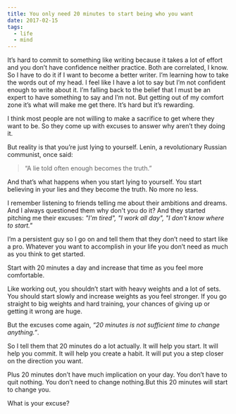 ```yaml
---
title: You only need 20 minutes to start being who you want
date: 2017-02-15
tags:
  - life
  - mind
---
```


It’s hard to commit to something like writing because it takes a lot of effort and you don’t have confidence neither practice. Both are correlated, I know. So I have to do it if I want to become a better writer.
I’m learning how to take the words out of my head. I feel like I have a lot to say but I’m not confident enough to write about it. I’m falling back to the belief that I must be an expert to have something to say and I’m not. But getting out of my comfort zone it’s what will make me get there. It’s hard but it’s rewarding.

I think most people are not willing to make a sacrifice to get where they want to be. So they come up with excuses to answer why aren’t they doing it.

But reality is that you’re just lying to yourself. Lenin, a revolutionary Russian communist, once said:

> “A lie told often enough becomes the truth.”

And that’s what happens when you start lying to yourself. You start believing in your lies and they become the truth. No more no less.

I remember listening to friends telling me about their ambitions and dreams. And I always questioned them why don't you do it? And they started pitching me their excuses: _"I'm tired", "I work all day", "I don't know where to start."_

I’m a persistent guy so I go on and tell them that they don’t need to start like a pro.
Whatever you want to accomplish in your life you don’t need as much as you think to get started.

Start with 20 minutes a day and increase that time as you feel more comfortable.

Like working out, you shouldn’t start with heavy weights and a lot of sets.
You should start slowly and increase weights as you feel stronger. If you go straight to big weights and hard training, your chances of giving up or getting it wrong are huge.

But the excuses come again, _“20 minutes is not sufficient time to change anything.”_.

So I tell them that 20 minutes do a lot actually.
It will help you start. It will help you commit. It will help you create a habit.
It will put you a step closer on the direction you want.

Plus 20 minutes don’t have much implication on your day.
You don’t have to quit nothing. You don’t need to change nothing.But this 20 minutes will start to change you.

What is your excuse?
